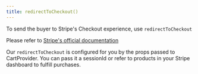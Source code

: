 ```yaml
---
title: redirectToCheckout()
---
```


To send the buyer to Stripe's Checkout experience, use `redirectToCheckout`

Please refer to [Stripe's official documentation](https://stripe.com/docs/js/checkout/redirect_to_checkout)

Our `redirectToCheckout` is configured for you by the props passed to CartProvider. You can pass it a sessionId
or refer to products in your Stripe dashboard to fulfill purchases.
